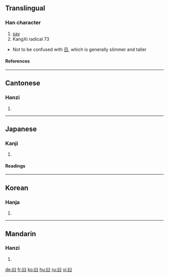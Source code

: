 {{see|日|白}}
==Translingual==
{{Han stroke|[[Image:曰-order.gif]]}}
===Han character===
{{Han char|rn=73|rad=曰|as=00|sn=4|four=6010<sub>0</sub>|canj=日 (A), X日 (XA)|ids=⿴[[囗]][[一]]}}
# [[say]]
# KangXi radical 73

*Not to be confused with [[日]], which is generally slimmer and taller
====References====
{{Han ref|kx=0502.010|dkj=14278|dj=0872.300|hdz=21482.020|uh=66F0|ud=26352|bh=A4EA|bd=42218}}

----

==Cantonese==
===Hanzi===
{{yue-hanzi|jyut=|y=yeuk6, yut6}}
# {{defn|Cantonese}}

----
==Japanese==
===Kanji===
{{ja-kanji|grade=9|rs=曰00}}
# {{defn|Japanese}} 
====Readings====
{{ja-readings|on=[[えつ]] (etsu)|kun=[[いう]] (iu), [[いわく]] (iwaku), [[のたまわく]] (notamawaku)}}

----
==Korean==
===Hanja===
{{ko-hanja|hangeul=왈|eumhun=|rv=wal|mr=wal|y=wal}}
# {{defn|Korean}}

----
==Mandarin==
===Hanzi===
{{cmn-hanzi|pin=[[yuē]] ([[yue1]])|wg=yüeh<sup>1</sup>}}
# {{defn|Mandarin}}

[[de:曰]]
[[fr:曰]]
[[ko:曰]]
[[hu:曰]]
[[ru:曰]]
[[vi:曰]]